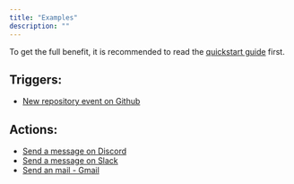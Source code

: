 ```yaml
---
title: "Examples"
description: ""
---
```


To get the full benefit, it is recommended to read the [quickstart guide](quickstart) first.

## Triggers:
- [New repository event on Github](https://github.com/activepieces/activepieces/tree/main/packages/pieces/src/lib/apps/discord)

## Actions:

- [Send a message on Discord](https://github.com/activepieces/activepieces/tree/main/packages/pieces/src/lib/apps/discord)
- [Send a message on Slack](https://github.com/activepieces/activepieces/tree/main/packages/pieces/src/lib/apps/slack)
- [Send an mail - Gmail](https://github.com/activepieces/activepieces/tree/main/packages/pieces/src/lib/apps/gmail)
